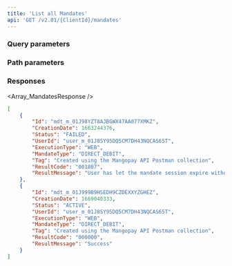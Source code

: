 ```yaml
---
title: 'List all Mandates'  
api: 'GET /v2.01/{ClientId}/mandates'  
---
```




### Query parameters  

<BeforeDate2 />  

<AfterDate2 />  

### Path parameters  

<MandateId />  

### Responses  

<AccordionGroup><Accordion title="200">  

<Array_MandatesResponse /></Accordion></AccordionGroup>  

<ResponseExample>  

```json 200
[
    {
        "Id": "mdt_m_01J98YZT8AJBGWX47AA077XMKZ",
        "CreationDate": 1663244376,
        "Status": "FAILED",
        "UserId": "user_m_01J8SY95DQ5CM7DH43NQCAS65T",
        "ExecutionType": "WEB",
        "MandateType": "DIRECT_DEBIT",
        "Tag": "Created using the Mangopay API Postman collection",
        "ResultCode": "001807",
        "ResultMessage": "User has let the mandate session expire without confirming"
    },
    {
        "Id": "mdt_m_01J999B9HSEDH9CZDEXXYZGHEZ",
        "CreationDate": 1669040333,
        "Status": "ACTIVE",
        "UserId": "user_m_01J8SY95DQ5CM7DH43NQCAS65T",
        "ExecutionType": "WEB",
        "MandateType": "DIRECT_DEBIT",
        "Tag": "Created using the Mangopay API Postman collection",
        "ResultCode": "000000",
        "ResultMessage": "Success"
    }
]  
```  

</ResponseExample>  

<RequestExample>  
    <NodeListAllMandates />
    <RubyListMandates />
    <JavaListMandates />
    <PythonListMandates />
    <NetListMandates />
</RequestExample>